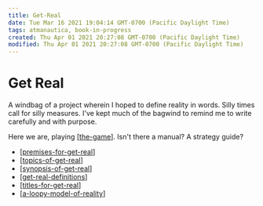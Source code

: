 ```yaml
---
title: Get-Real
date: Tue Mar 16 2021 19:04:14 GMT-0700 (Pacific Daylight Time)
tags: atmanautica, book-in-progress
created: Thu Apr 01 2021 20:27:08 GMT-0700 (Pacific Daylight Time)
modified: Thu Apr 01 2021 20:27:08 GMT-0700 (Pacific Daylight Time)
---
```


# Get Real

A windbag of a project wherein I hoped to define reality in words. Silly times call for silly measures. I've kept much of the bagwind to remind me to write carefully and with purpose.

Here we are, playing [[the-game]]. Isn't there a manual? A strategy guide?

- [[premises-for-get-real]]
- [[topics-of-get-real]]
- [[synopsis-of-get-real]]
- [[get-real-definitions]]
- [[titles-for-get-real]]
- [[a-loopy-model-of-reality]]

[//begin]: # "Autogenerated link references for markdown compatibility"
[the-game]: the-game "The Game"
[premises-for-get-real]: premises-for-get-real "Premises for Get Real"
[topics-of-get-real]: topics-of-get-real "Topics of Get Real"
[synopsis-of-get-real]: synopsis-of-get-real "synopsis-of-get-real"
[get-real-definitions]: get-real-definitions "Definitions for Get Real"
[titles-for-get-real]: titles-for-get-real "Titles for Get Real"
[a-loopy-model-of-reality]: a-loopy-model-of-reality "A Loopy Model of Reality"
[//end]: # "Autogenerated link references"
